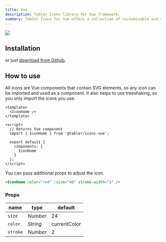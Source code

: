```yaml
---
title: Vue
description: Tabler Icons library for Vue framework.
summary: Tabler Icons for Vue offers a collection of customizable and scalable icons designed for use in Vue applications, providing a powerful tool for creating modern and engaging interfaces.
---
```


![](/docs/icons/package-vue.png)


## Installation

<TabsPackage name="@tabler/icons-vue" />

or just [download from Github](https://github.com/tabler/tabler-icons/releases).

## How to use

All icons are Vue components that contain SVG elements, so any icon can be imported and used as a component. It also helps to use treeshaking, so you only import the icons you use.

```vue
<template>
  <IconHome />
</template>

<script>
  // Returns Vue component
  import { IconHome } from '@tabler/icons-vue';

  export default {
    components: {
      IconHome
    }
  };
</script>
```

You can pass additional props to adjust the icon.

```html
<IconHome color="red" :size="48" stroke-width="1" />
```

### Props

| name          | type     | default      |
| ------------- | -------- | ------------ |
| `size`        | _Number_ | 24           |
| `color`       | _String_ | currentColor |
| `stroke`      | _Number_ | 2            |


